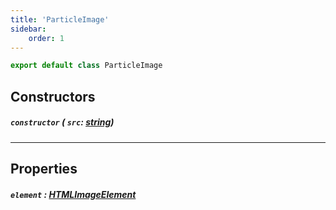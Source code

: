 ```yaml
---
title: 'ParticleImage'
sidebar:
    order: 1
---
```


```ts
export default class ParticleImage
```

## Constructors

##### ``constructor`` ( ``src``: [string](https://developer.mozilla.org/en-US/docs/Web/JavaScript/Reference/Global_Objects/String))

***

## Properties

##### ``element`` : [HTMLImageElement](https://developer.mozilla.org/en-US/docs/Web/API/HTMLImageElement)
